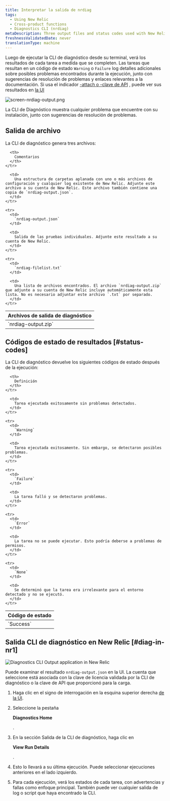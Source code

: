 ```yaml
---
title: Interpretar la salida de nrdiag
tags:
  - Using New Relic
  - Cross-product functions
  - Diagnostics CLI (nrdiag)
metaDescription: Three output files and status codes used with New Relic Diagnostics (nrdiag).
freshnessValidatedDate: never
translationType: machine
---
```




Luego de ejecutar la CLI de diagnóstico desde su terminal, verá los resultados de cada tarea a medida que se completen. Las tareas que resultan en un código de estado `Warning` o `Failure` log detalles adicionales sobre posibles problemas encontrados durante la ejecución, junto con sugerencias de resolución de problemas y enlaces relevantes a la documentación. Si usa el indicador [-attach o -clave de API](/docs/new-relic-solutions/solve-common-issues/diagnostics-cli-nrdiag/pass-command-line-options-nrdiag) , puede ver sus resultados en [la UI](/docs/using-new-relic/cross-product-functions/diagnostics-cli-nrdiag/interpret-nrdiag-output/#diag-in-nr1)

<img
  title="screen-nrdiag-output.png"
  alt="screen-nrdiag-output.png"
  src={otherNrdiagOutput}
/>

<figcaption>
  La CLI de Diagnóstico muestra cualquier problema que encuentre con su instalación, junto con sugerencias de resolución de problemas.
</figcaption>

## Salida de archivo

La CLI de diagnóstico genera tres archivos:

<table>
  <thead>
    <tr>
      <th style={{ width: "200px" }}>
        Archivos de salida de diagnóstico
      </th>

      <th>
        Comentarios
      </th>
    </tr>
  </thead>

  <tbody>
    <tr>
      <td>
        `nrdiag-output.zip`
      </td>

      <td>
        Una estructura de carpetas aplanada con uno o más archivos de configuración y cualquier log existente de New Relic. Adjunte este archivo a su cuenta de New Relic. Este archivo también contiene una copia de `nrdiag-output.json`.
      </td>
    </tr>

    <tr>
      <td>
        `nrdiag-output.json`
      </td>

      <td>
        Salida de las pruebas individuales. Adjunte este resultado a su cuenta de New Relic.
      </td>
    </tr>

    <tr>
      <td>
        `nrdiag-filelist.txt`
      </td>

      <td>
        Una lista de archivos encontrados. El archivo `nrdiag-output.zip` que adjunte a su cuenta de New Relic incluye automáticamente esta lista. No es necesario adjuntar este archivo `.txt` por separado.
      </td>
    </tr>
  </tbody>
</table>

## Códigos de estado de resultados [#status-codes]

La CLI de diagnóstico devuelve los siguientes códigos de estado después de la ejecución:

<table>
  <thead>
    <tr>
      <th style={{ width: "125px" }}>
        Código de estado
      </th>

      <th>
        Definición
      </th>
    </tr>
  </thead>

  <tbody>
    <tr>
      <td>
        `Success`
      </td>

      <td>
        Tarea ejecutada exitosamente sin problemas detectados.
      </td>
    </tr>

    <tr>
      <td>
        `Warning`
      </td>

      <td>
        Tarea ejecutada exitosamente. Sin embargo, se detectaron posibles problemas.
      </td>
    </tr>

    <tr>
      <td>
        `Failure`
      </td>

      <td>
        La tarea falló y se detectaron problemas.
      </td>
    </tr>

    <tr>
      <td>
        `Error`
      </td>

      <td>
        La tarea no se puede ejecutar. Esto podría deberse a problemas de permisos.
      </td>
    </tr>

    <tr>
      <td>
        `None`
      </td>

      <td>
        Se determinó que la tarea era irrelevante para el entorno detectado y no se ejecutó.
      </td>
    </tr>
  </tbody>
</table>

## Salida CLI de diagnóstico en New Relic [#diag-in-nr1]

<img
  title="Diagnostics CLI Output application in New Relic"
  alt="Diagnostics CLI Output application in New Relic"
  src={solutionsNerdletDiag}
/>

Puede examinar el resultado `nrdiag-output.json` en la UI. La cuenta que seleccione está asociada con la clave de licencia validada por la CLI de diagnóstico o la clave de API que proporcionó para la carga.

1. Haga clic en el signo de interrogación en la esquina superior derecha [de la UI](https://one.newrelic.com).

2. Seleccione la pestaña

   <DNT>**Diagnostics Home**</DNT>

   .

3. En la sección Salida de la CLI de diagnóstico, haga clic en

   <DNT>**View Run Details**</DNT>

   .

4. Esto lo llevará a su última ejecución. Puede seleccionar ejecuciones anteriores en el lado izquierdo.

5. Para cada ejecución, verá los estados de cada tarea, con advertencias y fallas como enfoque principal. También puede ver cualquier salida de log o script que haya encontrado la CLI.